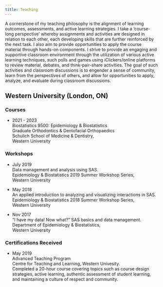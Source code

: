 ```yaml
---
title: Teaching
---
```


A cornerstone of my teaching philosophy is the alignment of learning outcomes, assessments, and active learning strategies. I take a 'course-long perspective' whereby assignments and activities are designed in relation to each other, each developing skills that are further reinforced by the next task. I also aim to provide opportunities to apply the course material through hands-on components. I strive to provide an engaging and supportive classroom environment through the utilization of various active learning techniques, such polls and games using iClickers/online platforms to review material, debates, and think-pair-share activities. The goal of such activities and classroom discussions is to engender a sense of community, learn from the perspectives of others, and allow for opportunities to apply, analyze, and evaluate during classroom discussions.  


## Western University (London, ON)

### Courses
* 2021 - 2023 <br> 
  Biostatistics 9500: Epidemiology & Biostatistics <br> 
	Graduate Orthodontics & Dentofacial Orthopaedics <br> 
	Schulich School of Medicine & Dentistry, <br>
	Western University <br>    



### Workshops
* July 2019 <br> 
  Data management and analysis using SAS. <br> 
  Epidemiology & Biostatistics 2019 Summer Workshop Series, <br>
	Western University <br>    
  
* May 2018 <br> 
  An applied introduction to analyzing and visualizing interactions in SAS. <br> 
  Epidemiology & Biostatistics 2018 Summer Workshop Series, <br>
	Western University <br>    
  
* Nov 2017 <br> 
  "I have my data! Now what?" SAS basics and data management. <br> 
  Department of Epidemiology & Biostatistics, <br>
	Western University <br>    
  
  
### Certifications Received
* May 2019 <br> 
  Advanced Teaching Program <br> 
  Centre for Teaching and Learning, Western Univesity. <br> 
  Completed a 20-hour course covering topics such as course design strategies, active learning, authentic assessment of student learning, and maintaining a culture of respect and community. 
